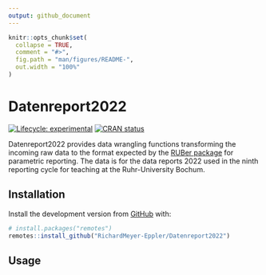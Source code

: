 ```yaml
---
output: github_document
---
```


<!-- README.md is generated from README.Rmd. Please edit that file -->

```r
knitr::opts_chunk$set(
  collapse = TRUE,
  comment = "#>",
  fig.path = "man/figures/README-",
  out.width = "100%"
)
```

# Datenreport2022

<!-- badges: start -->
[![Lifecycle: experimental](https://img.shields.io/badge/lifecycle-experimental-orange.svg)](https://lifecycle.r-lib.org/articles/stages.html#experimental)
[![CRAN status](https://www.r-pkg.org/badges/version/Datenreport2022)](https://CRAN.R-project.org/package=Datenreport2022)
<!-- badges: end -->

Datenreport2022 provides data wrangling functions transforming the incoming raw data to the format expected by the [RUBer package](https://github.com/RichardMeyer-Eppler/RUBer) for parametric reporting. The data is for the data reports 2022 used in the ninth reporting cycle for teaching at the Ruhr-University Bochum.

## Installation

Install the development version from [GitHub](https://github.com/) with:

```r
# install.packages("remotes")
remotes::install_github("RichardMeyer-Eppler/Datenreport2022")
```

## Usage
